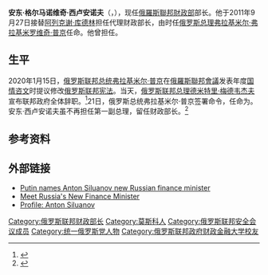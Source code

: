 {{expand|time=2011-10-01T09:39:52+00:00}}
{{refimprove|time=2011-10-01T09:39:52+00:00}}
{{Infobox Officeholder
|name          = 安东·格尔马诺维奇·西卢安诺夫<br /><small>Антон Силуанов</small>
|image         = [[File:А.Г.Силуанов.jpeg|220px]]
| office1 = {{link-en|俄罗斯联邦第一副总理|First Deputy Prime Minister of Russia}}
| primeminister1 = [[德米特里·梅德韦杰夫|德米特里·梅德韦杰夫]]
| term_start1 = 2018年5月18日
| term_end1 = 2020年1月15日<br><small> [[代理_(政治)|代理]]：2020年1月15日 – 2020年1月21日
| predecessor1 = {{le|伊戈尔·伊万诺维奇·舒瓦洛夫|Igor Shuvalov|伊戈尔·舒瓦洛夫}}
| successor1 = {{le|安德烈·雷莫维奇·别洛乌索夫|Andrey Belousov|安德烈·别洛乌索夫}}
| office = [[俄羅斯聯邦財政部|俄羅斯聯邦財政部]]部长
| primeminister = [[弗拉基米尔·普京|弗拉基米尔·普京]]<br>[[德米特里·梅德韦杰夫|德米特里·梅德韦杰夫]]<br>[[米哈伊尔·米舒斯京|米哈伊尔·米舒斯京]]
| term_start = 2011年9月27日<br>{{small|[[代理|代理]]:2011年9月27日– 2011年12月16日}}
| term_end = 
| predecessor = [[阿列克谢·库德林|阿列克谢·库德林]]
| successor = 
|birth_date    = {{birth date and age|1963|4|12|df=y}}
|birth_place   = {{flag|苏联}}[[俄罗斯苏维埃联邦社会主义共和国|俄罗斯苏维埃联邦社会主义共和国]][[莫斯科|莫斯科]]
|nationality  = {{flag|Russian SFSR}}<br>{{flag|Russian Federation}}
|death_date    = 
|death_place   = 
|party         = [[统一俄罗斯党|统一俄罗斯党]]
|alma_mater    = [[俄羅斯聯邦政府財政金融大學|俄羅斯聯邦政府財政金融大學]]
}}
'''安东·格尔马诺维奇·西卢安诺夫'''（{{lang-ru|Антон Германович Силуанов}}，{{bd|1963年|4月12日|}}），现任[[俄羅斯聯邦財政部|俄羅斯聯邦財政部]]部长。他于2011年9月27日接替[[阿列克谢·库德林|阿列克谢·库德林]]担任代理财政部长，由时任[[俄罗斯总理|俄罗斯总理]][[弗拉基米尔·弗拉基米罗维奇·普京|弗拉基米尔·弗拉基米罗维奇·普京]]任命。他曾担任{{link-en|俄罗斯联邦第一副总理|First Deputy Prime Minister of Russia}}。

==生平==
2020年1月15日，[[俄罗斯联邦总统|俄罗斯联邦总统]][[弗拉基米尔·普京|弗拉基米尔·普京]]在[[俄羅斯聯邦會議|俄羅斯聯邦會議]]发表年度[[国情咨文|国情咨文]]时提议修改[[俄罗斯联邦宪法|俄罗斯联邦宪法]]。当天，[[俄罗斯联邦总理|俄罗斯联邦总理]][[德米特里·梅德韦杰夫|德米特里·梅德韦杰夫]]宣布联邦政府全体辞职。<ref>{{Cite news |url=http://news.stcn.com/2020/0116/15601427.shtml |title=俄罗斯政府为何突然全体辞职？相关分析来了 |via=证券时报 |date=2020-01-16 |work=中国基金报 |accessdate=2020-01-22 |archive-date=2020-01-16 |archive-url=https://web.archive.org/web/20200116093053/http://news.stcn.com/2020/0116/15601427.shtml |dead-url=no }}</ref>21日，俄罗斯总统弗拉基米尔·普京签署命令，任命{{le|安德烈·雷莫维奇·别洛乌索夫|Andrey Belousov}}为{{link-en|俄罗斯联邦第一副总理|First Deputy Prime Minister of Russia}}。安东·西卢安诺夫虽不再担任第一副总理，留任财政部长。<ref>{{Cite news |url=http://www.nbd.com.cn/articles/2020-01-22/1402111.html |title=普京任命新一届政府成员 |date=2020-01-22 |work=每经网 |accessdate=2020-01-22}}</ref>

== 参考资料 ==
{{reflist}}

==外部链接==
{{Commons category|Anton Siluanov}}
* [http://www.bbc.co.uk/news/world-europe-15076765 Putin names Anton Siluanov new Russian finance minister]{{Wayback|url=http://www.bbc.co.uk/news/world-europe-15076765 |date=20110929183552 }}
*[http://www.businessinsider.com/anton-siluanov-russias-new-finance-minister-2011-9 Meet Russia's New Finance Minister] {{Wayback|url=http://www.businessinsider.com/anton-siluanov-russias-new-finance-minister-2011-9 |date=20160304073009 }}
*[http://en.rian.ru/russia/20110927/167189959.html Profile: Anton Siluanov] {{Wayback|url=http://en.rian.ru/russia/20110927/167189959.html |date=20130406122532 }}

{{s-start}}
{{s-off}}
{{s-bef|before=[[阿列克谢·库德林|阿列克谢·库德林]]}}
{{s-ttl|title=[[俄羅斯聯邦財政部|俄罗斯财政部长]]<br /><small>现任</small>|years=2011年至今}}
{{s-inc}}
{{s-end}}

{{Authority control}}
{{DEFAULTSORT:Siluanov, Anton}}
[[Category:俄罗斯联邦财政部长|Category:俄罗斯联邦财政部长]]
[[Category:莫斯科人|Category:莫斯科人]]
[[Category:俄罗斯联邦安全会议成员|Category:俄罗斯联邦安全会议成员]]
[[Category:统一俄罗斯党人物|Category:统一俄罗斯党人物]]
[[Category:俄罗斯联邦政府财政金融大学校友|Category:俄罗斯联邦政府财政金融大学校友]]